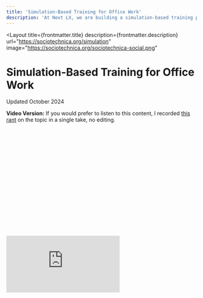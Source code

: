 ```yaml
---
title: 'Simulation-Based Training for Office Work'
description: 'At Next LX, we are building a simulation-based training program that prepares candidates in an AI-powered workplace.'
---
```


<Layout 
  title={frontmatter.title}
  description={frontmatter.description}
  url="https://sociotechnica.org/simulation"
  image="https://sociotechnica.org/sociotechnica-social.png"
>

<h1 class="font-serif text-4xl mb-4">Simulation-Based Training for Office Work</h1>

<div class="italic mb-4 text-sm text-gray-600">Updated October 2024</div>
<div class="mb-8 w-full border-2 border-gray-300 rounded-lg p-4 bg-gray-100">
  <p class="mb-4 text-sm">
    <b class="font-semibold">Video Version:</b>
    If you would prefer to listen to this content, I recorded
    <a
      class="border-b-2 hover:border-b-2 hover:border-yellow-700 hover:text-yellow-700"
      href="https://www.youtube.com/watch?v=RhNqRO1p24g">this rant</a>
    on the topic in a single take, no editing.
  </p>
  <div class="relative" style="padding-top: 56.25%;">
    <iframe
      class="absolute top-0 left-0 w-full h-full"
      src="https://www.youtube.com/embed/RhNqRO1p24g"
      title="YouTube video player"
      frameborder="0"
      allow="accelerometer; autoplay; clipboard-write; encrypted-media; gyroscope; picture-in-picture"
      allowfullscreen
    />
  </div>
</div>

<article class="prose">

At [Next LX](https://sociotechnica.org/projects/#next-lx), we're building a simulation-based training program that prepares candidates in an AI-powered workplace. We call it a "flight simulator for office work."

But we sometimes get asked "Why build a simulator? Seems like a lot of work."

Simulations are the best way to learn any skill.

## The Principle of Simulation-Based Training: Do Real Work
We believe simulation-based training is the most effective way to acquire *any* skill. The fundamental principle is simple: the best way to learn to do something is to actually do the real thing. For instance, if you wanted to teach someone how to hit a baseball, you wouldn't merely lecture them on the physics of baseballs or have them watch instructional videos. You would take them to a field and have them hit real baseballs. This hands-on approach is the core of simulation-based training.  

## What is Simulation-Based Training?
Simulation-based training involves performing the skill in an environment that mimics the real-world context as closely as possible. It allows learners to practice the actual skill they're trying to acquire, but in a controlled, safe environment. In fact, simulation can be even more effective than real-world practice for several reasons:

1. Structured Repetition: Simulations allow for repeated practice without real-world consequences. You can retry scenarios multiple times, refining your skills with each attempt.
2. Enhanced Assessment: Simulations can incorporate more comprehensive assessment tools than are possible in real-world settings. For example, a baseball simulation might use high-speed cameras to analyze a player's form in minute detail.
3. Optimal Sequencing: In a simulation, learning experiences can be carefully sequenced to keep learners in the "zone of proximal development" - challenging enough to promote growth, but not so difficult as to cause frustration.
4. Low-Stakes Practice of High-Risk Scenarios: Simulations allow for the safe practice of rare but critical situations that would be too risky or expensive to replicate in the real world.

## Current Job Training Methods and Their Limitations
While there are several popular methods for job training, each has significant limitations compared to simulation-based training:

1. YouTube: "But you can learn for free on the internet!" While an incredible resource, watching videos alone doesn't provide the hands-on experience necessary for skill mastery. People don't learn to bake by watching the Great British Baking Show--they learn to bake by baking.
2. Online Courses: "There's a course for everything!" These offer good sequencing and repetition but often lack real-world context and application.
3. Project-Based Learning: "Just build stuff!" While valuable, standalone projects may be disconnected from the real work environment and miss crucial contextual learning.
4. College Education: Traditional higher education often fails to fully prepare graduates for specific job requirements, necessitating additional on-the-job training.

## The Next LX Approach: A Flight Simulator for Office Work
Our simulator replicates a modern office environment, complete with the tools and interactions found in today's workplaces, including those with remote employees.

Here's how our learning process works:

1. Project Assignment: Learners are given a real-world project to complete.
2. Mentor Coaching: Discussions with AI-powered mentors and managers provide guidance and context for the task.
3. Project Execution: Learners perform the assigned tasks using real tools in a simulated environment.
4. Assessment and Feedback: Comprehensive evaluation of the work, with actionable feedback for improvement.
5. Mastery and Progression: This cycle repeats with increasing complexity until skills are mastered.

## The AI Advantage
What makes our approach uniquely powerful is the integration of AI throughout the system. AI generates the learning sequence, creates projects, assesses work, and even populates the simulated workplace with realistic "coworkers," managers, and mentors. This AI-driven approach allows us to create highly realistic, responsive, and scalable training environments for a wide range of office-based professions, from product management and software development to digital marketing and customer success.

## Sim-based training + AI = training transformation
Simulation-based training represents a paradigm shift in job preparation and skill acquisition. By leveraging AI and creating immersive, realistic work environments, we can offer more effective, efficient, and scalable training solutions. This approach not only revolutionizes job training but also has the potential to transform hiring practices, opening up new possibilities in the world of work and education.

</article>

</Layout>